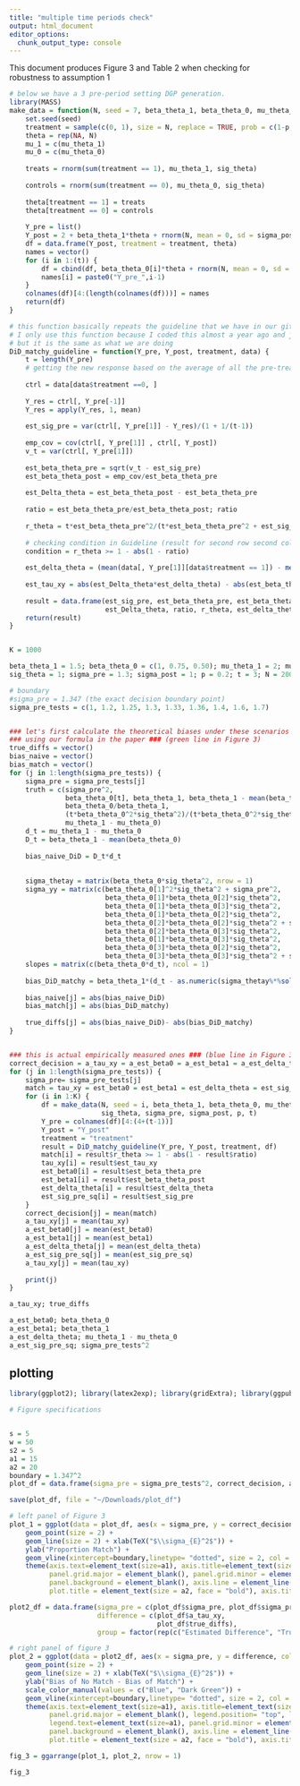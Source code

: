 ```yaml
---
title: "multiple time periods check"
output: html_document
editor_options: 
  chunk_output_type: console
---
```


This document produces Figure 3 and Table 2 when checking for robustness to assumption 1


```r
# below we have a 3 pre-period setting DGP generation.
library(MASS)
make_data = function(N, seed = 7, beta_theta_1, beta_theta_0, mu_theta_1, mu_theta_0, sig_theta = 1, sigma_pre = 1.3, sigma_post = 1, p = 0.2, t) {
    set.seed(seed)
    treatment = sample(c(0, 1), size = N, replace = TRUE, prob = c(1-p, p))
    theta = rep(NA, N)
    mu_1 = c(mu_theta_1)
    mu_0 = c(mu_theta_0)
    
    treats = rnorm(sum(treatment == 1), mu_theta_1, sig_theta)
    
    controls = rnorm(sum(treatment == 0), mu_theta_0, sig_theta)
    
    theta[treatment == 1] = treats
    theta[treatment == 0] = controls
    
    Y_pre = list()
    Y_post = 2 + beta_theta_1*theta + rnorm(N, mean = 0, sd = sigma_post)
    df = data.frame(Y_post, treatment = treatment, theta)
    names = vector()
    for (i in 1:(t)) {
        df = cbind(df, beta_theta_0[i]*theta + rnorm(N, mean = 0, sd = sigma_pre))
        names[i] = paste0("Y_pre_",i-1)
    }
    colnames(df)[4:(length(colnames(df)))] = names
    return(df)
}
```

```r
# this function basically repeats the guideline that we have in our github
# I only use this function because I coded this almost a year ago and just kept it
# but it is the same as what we are doing 
DiD_matchy_guideline = function(Y_pre, Y_post, treatment, data) {
    t = length(Y_pre)
    # getting the new response based on the average of all the pre-treatment (residualized) outcomes
    
    ctrl = data[data$treatment ==0, ]
    
    Y_res = ctrl[, Y_pre[-1]]
    Y_res = apply(Y_res, 1, mean)
    
    est_sig_pre = var(ctrl[, Y_pre[1]] - Y_res)/(1 + 1/(t-1))
    
    emp_cov = cov(ctrl[, Y_pre[1]] , ctrl[, Y_post])
    v_t = var(ctrl[, Y_pre[1]])
    
    est_beta_theta_pre = sqrt(v_t - est_sig_pre)
    est_beta_theta_post = emp_cov/est_beta_theta_pre
    
    est_Delta_theta = est_beta_theta_post - est_beta_theta_pre
    
    ratio = est_beta_theta_pre/est_beta_theta_post; ratio
    
    r_theta = t*est_beta_theta_pre^2/(t*est_beta_theta_pre^2 + est_sig_pre)
    
    # checking condition in Guideline (result for second row second column of Table 1)
    condition = r_theta >= 1 - abs(1 - ratio)
    
    est_delta_theta = (mean(data[, Y_pre[1]][data$treatment == 1]) - mean(data[, Y_pre[1]][data$treatment == 0]))/est_beta_theta_pre
    
    est_tau_xy = abs(est_Delta_theta*est_delta_theta) - abs(est_beta_theta_post * est_delta_theta * (1 - r_theta))
    
    result = data.frame(est_sig_pre, est_beta_theta_pre, est_beta_theta_post, 
                        est_Delta_theta, ratio, r_theta, est_delta_theta, est_tau_xy)
    return(result)
}


K = 1000

beta_theta_1 = 1.5; beta_theta_0 = c(1, 0.75, 0.50); mu_theta_1 = 2; mu_theta_0 = 1
sig_theta = 1; sigma_pre = 1.3; sigma_post = 1; p = 0.2; t = 3; N = 20000;

# boundary
#sigma_pre = 1.347 (the exact decision boundary point)
sigma_pre_tests = c(1, 1.2, 1.25, 1.3, 1.33, 1.36, 1.4, 1.6, 1.7)


### let's first calculate the theoretical biases under these scenarios
### using our formula in the paper ### (green line in Figure 3)
true_diffs = vector()
bias_naive = vector()
bias_match = vector()
for (j in 1:length(sigma_pre_tests)) {
    sigma_pre = sigma_pre_tests[j]
    truth = c(sigma_pre^2, 
              beta_theta_0[t], beta_theta_1, beta_theta_1 - mean(beta_theta_0),
              beta_theta_0/beta_theta_1, 
              (t*beta_theta_0^2*sig_theta^2)/(t*beta_theta_0^2*sig_theta^2 + sigma_pre^2), 
              mu_theta_1 - mu_theta_0)
    d_t = mu_theta_1 - mu_theta_0
    D_t = beta_theta_1 - mean(beta_theta_0)
    
    bias_naive_DiD = D_t*d_t
    
    
    sigma_thetay = matrix(beta_theta_0*sig_theta^2, nrow = 1)
    sigma_yy = matrix(c(beta_theta_0[1]^2*sig_theta^2 + sigma_pre^2, 
                        beta_theta_0[1]*beta_theta_0[2]*sig_theta^2, 
                        beta_theta_0[1]*beta_theta_0[3]*sig_theta^2,
                        beta_theta_0[1]*beta_theta_0[2]*sig_theta^2,
                        beta_theta_0[2]*beta_theta_0[2]*sig_theta^2 + sigma_pre^2, 
                        beta_theta_0[2]*beta_theta_0[3]*sig_theta^2, 
                        beta_theta_0[1]*beta_theta_0[3]*sig_theta^2,
                        beta_theta_0[3]*beta_theta_0[2]*sig_theta^2,
                        beta_theta_0[3]*beta_theta_0[3]*sig_theta^2 + sigma_pre^2), nrow = 3)
    slopes = matrix(c(beta_theta_0*d_t), ncol = 1)
    
    bias_DiD_matchy = beta_theta_1*(d_t - as.numeric(sigma_thetay%*%solve(sigma_yy)%*%slopes))
    
    bias_naive[j] = abs(bias_naive_DiD)
    bias_match[j] = abs(bias_DiD_matchy)
    
    true_diffs[j] = abs(bias_naive_DiD)- abs(bias_DiD_matchy)
}


### this is actual empirically measured ones ### (blue line in Figure 3)
correct_decision = a_tau_xy = a_est_beta0 = a_est_beta1 = a_est_delta_theta = a_est_sig_pre_sq = vector()
for (j in 1:length(sigma_pre_tests)) {
    sigma_pre= sigma_pre_tests[j]
    match = tau_xy = est_beta0 = est_beta1 = est_delta_theta = est_sig_pre_sq = vector()
    for (i in 1:K) {
        df = make_data(N, seed = i, beta_theta_1, beta_theta_0, mu_theta_1, mu_theta_0,
                       sig_theta, sigma_pre, sigma_post, p, t)
        Y_pre = colnames(df)[4:(4+(t-1))]
        Y_post = "Y_post"
        treatment = "treatment"
        result = DiD_matchy_guideline(Y_pre, Y_post, treatment, df)
        match[i] = result$r_theta >= 1 - abs(1 - result$ratio)
        tau_xy[i] = result$est_tau_xy 
        est_beta0[i] = result$est_beta_theta_pre
        est_beta1[i] = result$est_beta_theta_post
        est_delta_theta[i] = result$est_delta_theta
        est_sig_pre_sq[i] = result$est_sig_pre
    }
    correct_decision[j] = mean(match)
    a_tau_xy[j] = mean(tau_xy)
    a_est_beta0[j] = mean(est_beta0)
    a_est_beta1[j] = mean(est_beta1)
    a_est_delta_theta[j] = mean(est_delta_theta)
    a_est_sig_pre_sq[j] = mean(est_sig_pre_sq)
    a_tau_xy[j] = mean(tau_xy)
    
    print(j)
}
```


```r
a_tau_xy; true_diffs

a_est_beta0; beta_theta_0
a_est_beta1; beta_theta_1
a_est_delta_theta; mu_theta_1 - mu_theta_0
a_est_sig_pre_sq; sigma_pre_tests^2

```



## plotting
```r
library(ggplot2); library(latex2exp); library(gridExtra); library(ggpubr)

# Figure specifications


s = 5
w = 50
s2 = 5
a1 = 15
a2 = 20
boundary = 1.347^2
plot_df = data.frame(sigma_pre = sigma_pre_tests^2, correct_decision, a_tau_xy, true_diffs)

save(plot_df, file = "~/Downloads/plot_df")

# left panel of Figure 3
plot_1 = ggplot(data = plot_df, aes(x = sigma_pre, y = correct_decision)) + 
    geom_point(size = 2) + 
    geom_line(size = 2) + xlab(TeX("$\\sigma_{E}^2$")) + 
    ylab("Proportion Match") + 
    geom_vline(xintercept=boundary,linetype= "dotted", size = 2, col = "red") + 
    theme(axis.text=element_text(size=a1), axis.title=element_text(size=a2,face="bold"), 
          panel.grid.major = element_blank(), panel.grid.minor = element_blank(), 
          panel.background = element_blank(), axis.line = element_line(colour = "black"), 
          plot.title = element_text(size = a2, face = "bold"), axis.title.x = element_text(vjust=-0.5))

plot2_df = data.frame(sigma_pre = c(plot_df$sigma_pre, plot_df$sigma_pre),
                      difference = c(plot_df$a_tau_xy, 
                                     plot_df$true_diffs), 
                      group = factor(rep(c("Estimated Difference", "True Difference"), each = nrow(plot_df))))

# right panel of figure 3
plot_2 = ggplot(data = plot2_df, aes(x = sigma_pre, y = difference, col = group)) + 
    geom_point(size = 2) + 
    geom_line(size = 2) + xlab(TeX("$\\sigma_{E}^2$")) + 
    ylab("Bias of No Match - Bias of Match") +
    scale_color_manual(values = c("Blue", "Dark Green")) + 
    geom_vline(xintercept=boundary,linetype= "dotted", size = 2, col = "red") +  
    theme(axis.text=element_text(size=a1), axis.title=element_text(size=a2,face="bold"), 
          panel.grid.major = element_blank(), legend.position= "top", legend.title=element_blank(),
          legend.text=element_text(size=a1), panel.grid.minor = element_blank(), 
          panel.background = element_blank(), axis.line = element_line(colour = "black"), 
          plot.title = element_text(size = a2, face = "bold"), axis.title.x = element_text(vjust=-0.5)) 

fig_3 = ggarrange(plot_1, plot_2, nrow = 1)

fig_3
```



